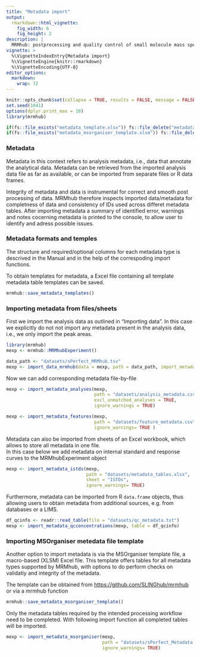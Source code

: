 ```yaml
---
title: "Metadata import"
output: 
  rmarkdown::html_vignette:
    fig_width: 6
    fig_height: 2
description: |
  MRMhub: postprocessing and quality control of small molecule mass spectrometry data 
vignette: >
  %\VignetteIndexEntry{Metadata import}
  %\VignetteEngine{knitr::rmarkdown}
  %\VignetteEncoding{UTF-8}
editor_options: 
  markdown: 
    wrap: 72
---
```


```r
knitr::opts_chunk$set(collapse = TRUE, results = FALSE, message = FALSE, comment = "#>")
set.seed(1041)
options(dplyr.print_max = 10)
library(mrmhub)

if(fs::file_exists("metadata_template.xlsx")) fs::file_delete("metadata_template.xlsx")
if(fs::file_exists("metadata_msorganiser_template.xlsm")) fs::file_delete("metadata_msorganiser_template.xlsm")
```

### Metadata

Metadata in this context refers to analysis metadata, i.e., data that
annotate the analytical data. Metadata can be retrieved from the
imported analysis data file as far as available, or can be imported from
separate files or R data frames.

Integrity of metadata and data is instrumental for correct and smooth
post processing of data. MRMhub therefore inspects imported data/metadata
for completness of data and consistency of IDs used across differet
metadata tables. After importing metadata a summary of identified error,
warnings and notes cocerning metadata is printed to the console, to
allow user to identify and adress possible issues.

### Metadata formats and temples

The structure and required/optional columns for each metadata type is
descrived in the Manual and in the help of the correspoding import
functions.

To obtain templates for metadata, a Excel file containing all template
metadata table templates can be saved.

```r
mrmhub::save_metadata_templates()
```

### Importing metadata from files/sheets

First we import the analysis data as outlined in "Importing data". In
this case we explicitly do not not import any metadata present in the
analysis data, i.e., we only import the peak areas.

```r
library(mrmhub)
mexp <- mrmhub::MRMhubExperiment()

data_path <- "datasets/sPerfect_MRMhub.tsv"
mexp <- import_data_mrmhub(data = mexp, path = data_path, import_metadata = TRUE)
```

Now we can add corresponding metadata file-by-file

```r
mexp <- import_metadata_analyses(mexp, 
                                 path = "datasets/analysis_metadata.csv", 
                                 excl_unmatched_analyses = TRUE, 
                                 ignore_warnings = TRUE)

mexp <- import_metadata_features(mexp, 
                                 path = "datasets/feature_metadata.csv",
                                 ignore_warnings= TRUE )
```

Metadata can also be imported from sheets of an Excel workbook, which
allows to store all metadata in one file. \
In this case below we add metadata on internal standard and response
curves to the MRMhubExperiment object

```r
mexp <- import_metadata_istds(mexp, 
                              path = "datasets/metadata_tables.xlsx", 
                              sheet = "ISTDs",
                              ignore_warnings= TRUE)
```

Furthermore, metadata can be imported from R `data.frame` objects, thus
allowing users to obtain metadata from additional sources, e.g. from
databases or a LIMS.

```r
df_qcinfo <- readr::read_table(file = "datasets/qc_metadata.txt")
mexp <- import_metadata_qcconcentrations(mexp, table = df_qcinfo)
```

### Importing MSOrganiser metedata file template

Another option to import metadata is via the MSOrganiser template file,
a macro-based (XLSM) Excel file. This template offers tables for all
metadata types supported by MRMhub, with options to do perform checks on
validatiy and integrity of the metadata.

The template can be obtained from <https://github.com/SLINGhub/mrmhub> or
via a mrmhub function

```r
mrmhub::save_metadata_msorganiser_template()
```

Only the metadata tables required by the intended processing workflow
need to be completed. With following import function all completed
tables will be imported.

```r
mexp <- import_metadata_msorganiser(mexp, 
                                    path = "datasets/sPerfect_Metadata.xlsm",
                                    ignore_warnings= TRUE)
```

### 
